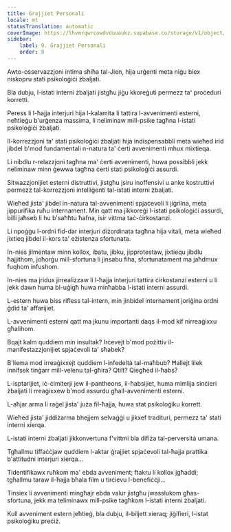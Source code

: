 ```yaml
---
title: Ġrajjiet Personali
locale: mt
statusTranslation: automatic
coverImage: https://lhvmrqwrcowdvduuaukz.supabase.co/storage/v1/object/public/strapi-uploads/small_cover-tratado-de-psicologia-revolucionaria.webp-5e15e1cec4e0ebebcde5d7fc7565d8fd.webp
sidebar:
    label: 9. Ġrajjiet Personali
    order: 9
---
```

Awto-osservazzjoni intima sħiħa tal-Jien, hija urġenti meta niġu biex niskopru stati psikoloġiċi żbaljati.

Bla dubju, l-istati interni żbaljati jistgħu jiġu kkoreġuti permezz ta' proċeduri korretti.

Peress li l-ħajja interjuri hija l-kalamita li tattira l-avvenimenti esterni, neħtieġu b'urġenza massima, li neliminaw mill-psike tagħna l-istati psikoloġiċi żbaljati.

Il-korrezzjoni ta' stati psikoloġiċi żbaljati hija indispensabbli meta wieħed irid jibdel b'mod fundamentali n-natura ta' ċerti avvenimenti mhux mixtieqa.

Li nibdlu r-relazzjoni tagħna ma' ċerti avvenimenti, huwa possibbli jekk neliminaw minn ġewwa tagħna ċerti stati psikoloġiċi assurdi.

Sitwazzjonijiet esterni distruttivi, jistgħu jsiru inoffensivi u anke kostruttivi permezz tal-korrezzjoni intelliġenti tal-istati interni żbaljati.

Wieħed jista' jibdel in-natura tal-avvenimenti spjaċevoli li jiġrilna, meta jippurifika ruħu internament. Min qatt ma jikkoreġi l-istati psikoloġiċi assurdi, billi jaħseb li hu b'saħħtu ħafna, isir vittma taċ-ċirkostanzi.

Li npoġġu l-ordni fid-dar interjuri diżordinata tagħna hija vitali, meta wieħed jixtieq jibdel il-kors ta' eżistenza sfortunata.

In-nies jilmentaw minn kollox, ibatu, jibku, jipprotestaw, jixtiequ jibdlu ħajjithom, joħorġu mill-sfortuna li jinsabu fiha, sfortunatament ma jaħdmux fuqhom infushom.

In-nies ma jridux jirrealizzaw li l-ħajja interjuri tattira ċirkostanzi esterni u li jekk dawn huma bl-uġigħ huwa minħabba l-istati interni assurdi.

L-estern huwa biss rifless tal-intern, min jinbidel internament joriġina ordni ġdid ta' affarijiet.

L-avvenimenti esterni qatt ma jkunu importanti daqs il-mod kif nirreaġixxu għalihom.

Bqajt kalm quddiem min insultak? Irċevejt b'mod pożittiv il-manifestazzjonijiet spjaċevoli ta' sħabek?

B'liema mod irreaġixxejt quddiem l-infedeltà tal-maħbub? Ħallejt lilek innifsek tinġarr mill-velenu tal-għira? Qtilt? Qiegħed il-ħabs?

L-isptarijiet, iċ-ċimiterji jew il-pantheons, il-ħabsijiet, huma mimlija sinċieri żbaljati li rreaġixxew b'mod assurdu għall-avvenimenti esterni.

L-aħjar arma li raġel jista' juża fil-ħajja, huwa stat psikoloġiku korrett.

Wieħed jista' jiddiżarma bhejjem selvaġġi u jikxef tradituri, permezz ta' stati interni xierqa.

L-istati interni żbaljati jikkonvertuna f'vittmi bla difiża tal-perversità umana.

Tgħallmu tiffaċċjaw quddiem l-aktar ġrajjiet spjaċevoli tal-ħajja prattika b'attitudni interjuri xierqa...

Tidentifikawx ruħkom ma' ebda avveniment; ftakru li kollox jgħaddi; tgħallmu taraw il-ħajja bħala film u tirċievu l-benefiċċji...

Tinsiex li avvenimenti mingħajr ebda valur jistgħu jwasslukom għas-sfortuna, jekk ma teliminawx mill-psike tagħkom l-istati interni żbaljati.

Kull avveniment estern jeħtieġ, bla dubju, il-biljett xieraq; jiġifieri, l-istat psikoloġiku preċiż.

